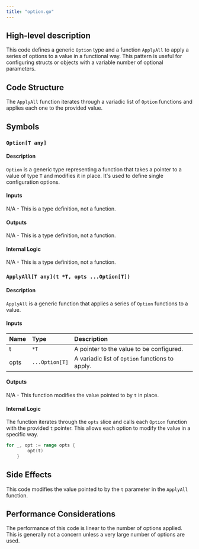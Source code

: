 ```yaml
---
title: "option.go"
---
```


## High-level description
This code defines a generic `Option` type and a function `ApplyAll` to apply a series of options to a value in a functional way. This pattern is useful for configuring structs or objects with a variable number of optional parameters.

## Code Structure
The `ApplyAll` function iterates through a variadic list of `Option` functions and applies each one to the provided value.

## Symbols

### `Option[T any]`
#### Description
`Option` is a generic type representing a function that takes a pointer to a value of type `T` and modifies it in place. It's used to define single configuration options.

#### Inputs
N/A - This is a type definition, not a function.

#### Outputs
N/A - This is a type definition, not a function.

#### Internal Logic
N/A - This is a type definition, not a function.

### `ApplyAll[T any](t *T, opts ...Option[T])`
#### Description
`ApplyAll` is a generic function that applies a series of `Option` functions to a value.

#### Inputs
| Name | Type | Description |
|:-----|:-----|:------------|
| t | `*T` | A pointer to the value to be configured. |
| opts | `...Option[T]` | A variadic list of `Option` functions to apply. |

#### Outputs
N/A - This function modifies the value pointed to by `t` in place.

#### Internal Logic
The function iterates through the `opts` slice and calls each `Option` function with the provided `t` pointer. This allows each option to modify the value in a specific way.
```go
for _, opt := range opts {
		opt(t)
	}
```
## Side Effects
This code modifies the value pointed to by the `t` parameter in the `ApplyAll` function.

## Performance Considerations
The performance of this code is linear to the number of options applied. This is generally not a concern unless a very large number of options are used.
